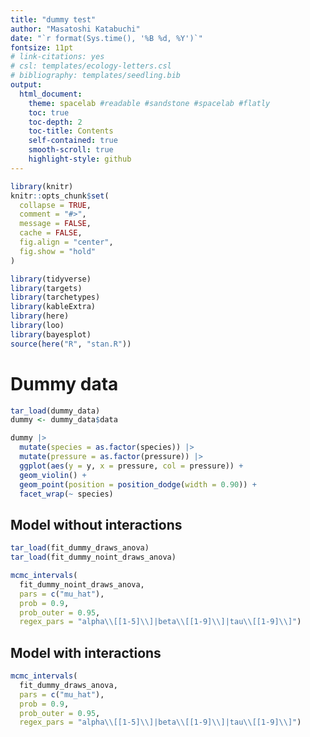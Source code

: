 ```yaml
---
title: "dummy test"
author: "Masatoshi Katabuchi"
date: "`r format(Sys.time(), '%B %d, %Y')`"
fontsize: 11pt
# link-citations: yes
# csl: templates/ecology-letters.csl
# bibliography: templates/seedling.bib
output:
  html_document:
    theme: spacelab #readable #sandstone #spacelab #flatly
    toc: true
    toc-depth: 2
    toc-title: Contents
    self-contained: true
    smooth-scroll: true
    highlight-style: github
---
```


```r
library(knitr)
knitr::opts_chunk$set(
  collapse = TRUE,
  comment = "#>",
  message = FALSE,
  cache = FALSE,
  fig.align = "center",
  fig.show = "hold"
)
```

```r
library(tidyverse)
library(targets)
library(tarchetypes)
library(kableExtra)
library(here)
library(loo)
library(bayesplot)
source(here("R", "stan.R"))
```


# Dummy data

```r
tar_load(dummy_data)
dummy <- dummy_data$data

dummy |>
  mutate(species = as.factor(species)) |>
  mutate(pressure = as.factor(pressure)) |>
  ggplot(aes(y = y, x = pressure, col = pressure)) +
  geom_violin() +
  geom_point(position = position_dodge(width = 0.90)) +
  facet_wrap(~ species)
```

## Model without interactions

```r
tar_load(fit_dummy_draws_anova)
tar_load(fit_dummy_noint_draws_anova)
```

```r
mcmc_intervals(
  fit_dummy_noint_draws_anova,
  pars = c("mu_hat"),
  prob = 0.9,
  prob_outer = 0.95,
  regex_pars = "alpha\\[[1-5]\\]|beta\\[[1-9]\\]|tau\\[[1-9]\\]")
```

## Model with interactions

```r
mcmc_intervals(
  fit_dummy_draws_anova,
  pars = c("mu_hat"),
  prob = 0.9,
  prob_outer = 0.95,
  regex_pars = "alpha\\[[1-5]\\]|beta\\[[1-9]\\]|tau\\[[1-9]\\]")
```
